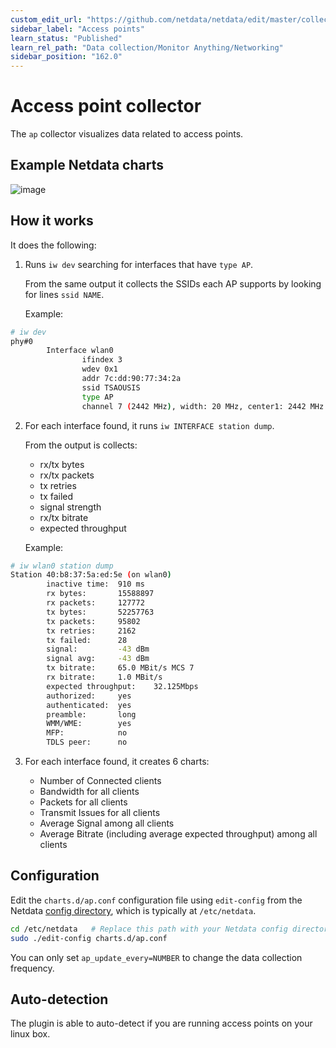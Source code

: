 ```yaml
---
custom_edit_url: "https://github.com/netdata/netdata/edit/master/collectors/charts.d.plugin/ap/README.md"
sidebar_label: "Access points"
learn_status: "Published"
learn_rel_path: "Data collection/Monitor Anything/Networking"
sidebar_position: "162.0"
---
```



# Access point collector

The `ap` collector visualizes data related to access points.

## Example Netdata charts

![image](https://cloud.githubusercontent.com/assets/2662304/12377654/9f566e88-bd2d-11e5-855a-e0ba96b8fd98.png)

## How it works

It does the following:

1.  Runs `iw dev` searching for interfaces that have `type AP`.

    From the same output it collects the SSIDs each AP supports by looking for lines `ssid NAME`.

    Example:

```sh
# iw dev
phy#0
        Interface wlan0
                ifindex 3
                wdev 0x1
                addr 7c:dd:90:77:34:2a
                ssid TSAOUSIS
                type AP
                channel 7 (2442 MHz), width: 20 MHz, center1: 2442 MHz
```

2.  For each interface found, it runs `iw INTERFACE station dump`.

    From the output is collects:

    -   rx/tx bytes
    -   rx/tx packets
    -   tx retries
    -   tx failed
    -   signal strength
    -   rx/tx bitrate
    -   expected throughput

    Example:

```sh
# iw wlan0 station dump
Station 40:b8:37:5a:ed:5e (on wlan0)
        inactive time:  910 ms
        rx bytes:       15588897
        rx packets:     127772
        tx bytes:       52257763
        tx packets:     95802
        tx retries:     2162
        tx failed:      28
        signal:         -43 dBm
        signal avg:     -43 dBm
        tx bitrate:     65.0 MBit/s MCS 7
        rx bitrate:     1.0 MBit/s
        expected throughput:    32.125Mbps
        authorized:     yes
        authenticated:  yes
        preamble:       long
        WMM/WME:        yes
        MFP:            no
        TDLS peer:      no
```

3.  For each interface found, it creates 6 charts:

    -   Number of Connected clients
    -   Bandwidth for all clients
    -   Packets for all clients
    -   Transmit Issues for all clients
    -   Average Signal among all clients
    -   Average Bitrate (including average expected throughput) among all clients

## Configuration

Edit the `charts.d/ap.conf` configuration file using `edit-config` from the Netdata [config
directory](/docs/getting-started/manage-and-configure/configuration), which is typically at `/etc/netdata`.

```bash
cd /etc/netdata   # Replace this path with your Netdata config directory, if different
sudo ./edit-config charts.d/ap.conf
```

You can only set `ap_update_every=NUMBER` to change the data collection frequency.

## Auto-detection

The plugin is able to auto-detect if you are running access points on your linux box.


